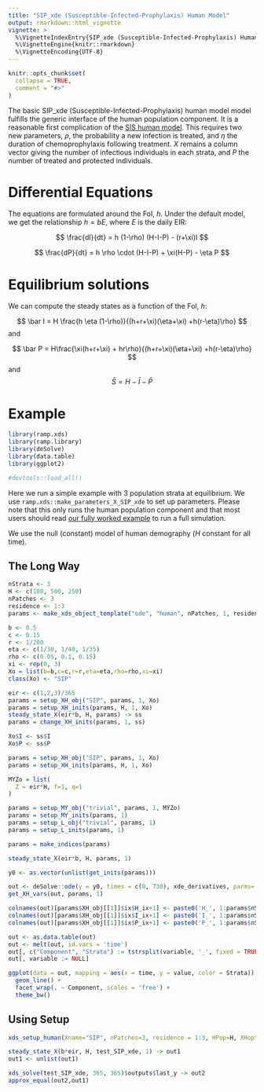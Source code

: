 ```yaml
---
title: "SIP_xde (Susceptible-Infected-Prophylaxis) Human Model"
output: rmarkdown::html_vignette
vignette: >
  %\VignetteIndexEntry{SIP_xde (Susceptible-Infected-Prophylaxis) Human Model}
  %\VignetteEngine{knitr::rmarkdown}
  %\VignetteEncoding{UTF-8}
---
```


```r
knitr::opts_chunk$set(
  collapse = TRUE,
  comment = "#>"
)
```

The basic SIP_xde (Susceptible-Infected-Prophylaxis) human model model fulfills the generic interface of the human population component. It is a reasonable first complication of the [SIS human model](human_sis.html). This requires two new parameters, $\rho$, the probability a new infection is treated, and $\eta$ the duration of chemoprophylaxis following treatment. $X$ remains a column vector giving the number of infectious individuals in each strata, and $P$ the number of treated and protected individuals.

# Differential Equations

The equations are formulated around the FoI, $h$. Under the default model, we get the relationship $h = b E$, where $E$ is the daily EIR: 


$$
\frac{dI}{dt}  = h (1-\rho) (H-I-P) - (r+\xi)I
$$

$$
\frac{dP}{dt} = h \rho \cdot (H-I-P) + \xi(H-P) - \eta P
$$

# Equilibrium solutions

We can compute the steady states as a function of the FoI, $h$: 

$$
\bar I = H \frac{h  \eta (1-\rho)}{(h+r+\xi)(\eta+\xi) +h(r-\eta)\rho}
$$
and 

$$
\bar P = H\frac{\xi(h+r+\xi) + hr\rho}{(h+r+\xi)(\eta+\xi) +h(r-\eta)\rho}
$$
and 
$$\bar S = H - \bar I - \bar P$$ 

# Example

```r
library(ramp.xds)
library(ramp.library)
library(deSolve)
library(data.table)
library(ggplot2)
```


```r
#devtools::load_all()
```

Here we run a simple example with 3 population strata at equilibrium. We use `ramp.xds::make_parameters_X_SIP_xde` to
set up parameters. Please note that this only runs the human population component and that most users should read [our fully worked example](ex_534.html) to run a full simulation.

We use the null (constant) model of human demography ($H$ constant for all time).

## The Long Way

```r
nStrata <- 3
H <- c(100, 500, 250)
nPatches <- 3
residence <- 1:3 
params <- make_xds_object_template("ode", "human", nPatches, 1, residence) 
```


```r
b <- 0.5
c <- 0.15
r <- 1/200
eta <- c(1/30, 1/40, 1/35)
rho <- c(0.05, 0.1, 0.15)
xi <- rep(0, 3)
Xo = list(b=b,c=c,r=r,eta=eta,rho=rho,xi=xi)
class(Xo) <- "SIP"
```

```r
eir <- c(1,2,3)/365
params = setup_XH_obj("SIP", params, 1, Xo) 
params = setup_XH_inits(params, H, 1, Xo)
steady_state_X(eir*b, H, params) -> ss
params = change_XH_inits(params, 1, ss)
```

```r
Xo$I <- ss$I
Xo$P <- ss$P
```


```r
params = setup_XH_obj("SIP", params, 1, Xo) 
params = setup_XH_inits(params, H, 1, Xo)
```

```r
MYZo = list(
  Z = eir*H, f=1, q=1
)
```

```r
params = setup_MY_obj("trivial", params, 1, MYZo)
params = setup_MY_inits(params, 1)
params = setup_L_obj("trivial", params, 1)
params = setup_L_inits(params, 1)
```


```r
params = make_indices(params)
```

```r
steady_state_X(eir*b, H, params, 1)
```


```r
y0 <- as.vector(unlist(get_inits(params)))
```

```r
out <- deSolve::ode(y = y0, times = c(0, 730), xde_derivatives, parms= params, method = 'lsoda') 
get_XH_vars(out, params, 1)
```
 
```r
colnames(out)[params$XH_obj[[1]]$ix$H_ix+1] <- paste0('H_', 1:params$nStrata)
colnames(out)[params$XH_obj[[1]]$ix$I_ix+1] <- paste0('I_', 1:params$nStrata)
colnames(out)[params$XH_obj[[1]]$ix$P_ix+1] <- paste0('P_', 1:params$nStrata)

out <- as.data.table(out)
out <- melt(out, id.vars = 'time')
out[, c("Component", "Strata") := tstrsplit(variable, '_', fixed = TRUE)]
out[, variable := NULL]

ggplot(data = out, mapping = aes(x = time, y = value, color = Strata)) +
  geom_line() +
  facet_wrap(. ~ Component, scales = 'free') +
  theme_bw()
```

## Using Setup


```r
xds_setup_human(Xname="SIP", nPatches=3, residence = 1:3, HPop=H, XHoptions= Xo, MYoptions = MYZo) -> test_SIP_xde
```

```r
steady_state_X(b*eir, H, test_SIP_xde, 1) -> out1
out1 <- unlist(out1)
```

```r
xds_solve(test_SIP_xde, 365, 365)$outputs$last_y -> out2
approx_equal(out2,out1) 
```
